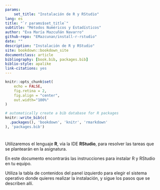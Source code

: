 ```yaml
--- 
params: 
    set_title: "Instalación de R y RStudio"
lang: es
title: "`r params$set_title`"
subtitle: "Métodos Numéricos y Estadísticos"
author: "Eva María Mazcuñán Navarro"
github-repo: "EMazcunan/install-r-rstudio"
date: ""
description: "Instalación de R y RStudio"
site: bookdown::bookdown_site
documentclass: article
bibliography: [book.bib, packages.bib]
biblio-style: apalike
link-citations: yes
---
```


```r
knitr::opts_chunk$set(
    echo = FALSE, 
    fig.retina = 2, 
    fig.align = "center",
    out.width="100%"
)
```

```r
# automatically create a bib database for R packages
knitr::write_bib(c(
  .packages(), 'bookdown', 'knitr', 'rmarkdown'
), 'packages.bib')
```




<!-- # `r params$set_title`  {-} -->

#  {.unlisted .unnumbered}
 
Utilizaremos el lenguaje **R**, vía la IDE **RStudio**, para resolver las tareas que se plantearán en la asignatura.

En este documento encontrarás las instrucciones para instalar R y RStudio en tu equipo.

Utiliza la tabla de contenidos del panel izquierdo para elegir el sistema operativo donde quieres realizar la instalación, y sigue los pasos que se describen allí.



